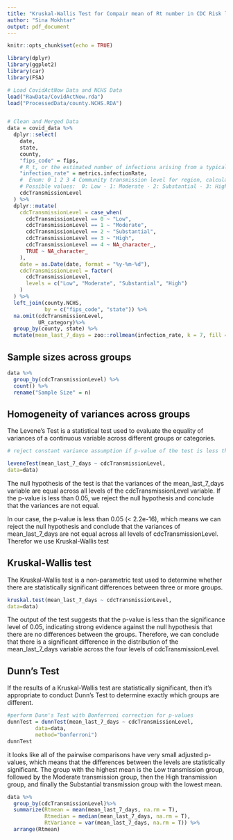```yaml
---
title: "Kruskal-Wallis Test for Compair mean of Rt number in CDC Risk level Group"
author: "Sina Mokhtar"
output: pdf_document
---
```


```r
knitr::opts_chunk$set(echo = TRUE)
```



```r
library(dplyr)
library(ggplot2)
library(car)
library(FSA)

# Load CovidActNow Data and NCHS Data
load("RawData/CovidActNow.rda")
load("ProcessedData/county.NCHS.RDA")


# Clean and Merged Data
data = covid_data %>%
  dplyr::select(
    date,
    state,
    county,
    "fips_code" = fips,
    # R_t, or the estimated number of infections arising from a typical case
    "infection_rate" = metrics.infectionRate,
    #  Enum: 0 1 2 3 4 Community transmission level for region, calculated using the CDC definition.
    # Possible values:  0: Low - 1: Moderate - 2: Substantial - 3: High - 4: Unknown
    cdcTransmissionLevel
  ) %>%
  dplyr::mutate(
    cdcTransmissionLevel = case_when(
      cdcTransmissionLevel == 0 ~ "Low",
      cdcTransmissionLevel == 1 ~ "Moderate",
      cdcTransmissionLevel == 2 ~ "Substantial",
      cdcTransmissionLevel == 3 ~ "High",
      cdcTransmissionLevel == 4 ~ NA_character_,
      TRUE ~ NA_character_
    ),
    date = as.Date(date, format = "%y-%m-%d"),
    cdcTransmissionLevel = factor(
      cdcTransmissionLevel,
      levels = c("Low", "Moderate", "Substantial", "High")
    )
  ) %>%
  left_join(county.NCHS,
            by = c("fips_code", "state")) %>%
  na.omit(cdcTransmissionLevel,
          UR_category)%>%
  group_by(county, state) %>%
  mutate(mean_last_7_days = zoo::rollmean(infection_rate, k = 7, fill = NA, align = "right"))
```


## Sample sizes across groups

```r
data %>%
  group_by(cdcTransmissionLevel) %>%
  count() %>%
  rename("Sample Size" = n)
```


## Homogeneity of variances across groups

The Levene’s Test is a statistical test used to evaluate the equality of variances of a continuous variable across different groups or categories.

```r
# reject constant variance assumption if p-value of the test is less than 0.05

leveneTest(mean_last_7_days ~ cdcTransmissionLevel,
data=data)
```

The null hypothesis of the test is that the variances of the mean_last_7_days variable are equal across all levels of the cdcTransmissionLevel variable. If the p-value is less than 0.05, we reject the null hypothesis and conclude that the variances are not equal.

In our case, the p-value is less than 0.05 (< 2.2e-16), which means we can reject the null hypothesis and conclude that the variances of mean_last_7_days are not equal across all levels of cdcTransmissionLevel. Therefor we use Kruskal-Wallis test



## Kruskal-Wallis test
The Kruskal-Wallis test is a non-parametric test used to determine whether there are statistically significant differences between three or more groups.

```r
kruskal.test(mean_last_7_days ~ cdcTransmissionLevel,
data=data)

```

The output of the test suggests that the p-value is less than the significance level of 0.05, indicating strong evidence against the null hypothesis that there are no differences between the groups. Therefore, we can conclude that there is a significant difference in the distribution of the mean_last_7_days variable across the four levels of cdcTransmissionLevel.


## Dunn’s Test

If the results of a Kruskal-Wallis test are statistically significant, then it’s appropriate to conduct Dunn’s Test to determine exactly which groups are different.
```r
#perform Dunn's Test with Bonferroni correction for p-values
dunnTest = dunnTest(mean_last_7_days ~ cdcTransmissionLevel,
         data=data,
         method="bonferroni")
dunnTest
```

it looks like all of the pairwise comparisons have very small adjusted p-values, which means that the differences between the levels are statistically significant.
The group with the highest mean is the Low transmission group, followed by the Moderate transmission group, then the High transmission group, and finally the Substantial transmission group with the lowest mean.

```r
data %>% 
  group_by(cdcTransmissionLevel)%>%
  summarize(Rtmean = mean(mean_last_7_days, na.rm = T),
            Rtmedian = median(mean_last_7_days, na.rm = T),
            RtVariance = var(mean_last_7_days, na.rm = T)) %>%
  arrange(Rtmean)
```







